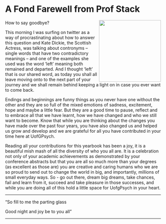 # A Fond Farewell from Prof Stack {-}

<img src="images/niamh.png" style="width: 200px; float: right;">

How to say goodbye?  

This morning I was surfing on twitter as a way of procrastinating about how to answer this question and Kate Dickie, the Scottish Actress, was talking about contronyms – single words that have two contradictory meanings – and one of the examples she used was the word ‘left’ meaning both remained and departed.  And I thought ‘left’ that is our shared word, as today you shall all leave moving onto to the next part of your journey and we shall remain behind keeping a light on in case you ever want to come back.  

 

Endings and beginnings are funny things as you never have one without the other and they are so full of the mixed emotions of sadness, excitement, hope and maybe a little fear.  But they are a good time to pause, reflect and to embrace all that we have learnt, how we have changed and who we still want to become.  Know that while you are thinking about the changes you have made over the past four years, you have also changed us and helped us grow and develop and we are grateful for all you have contributed in your time here at UofGPsych. 

 

Reading all your contributions for this yearbook has been a joy, it is a beautiful mish mash of all the diversity of who you all are.  It is a celebration not only of your academic achievements as demonstrated by your conference abstracts but that you are all so much more than your degrees (as excellent as those are) you are creative and caring humans who we are so proud to send out to change the world in big, and importantly, millions of small everyday ways.  So - go out there, dream big dreams, take chances, fail and learn from it, succeed and take pleasure in those successes, and while you are doing all of this hold a little space for UofgPsych in your heart.  

--- 

 “So fill to me the parting glass 

                                                
  Good night and joy be to you all”
  
---



